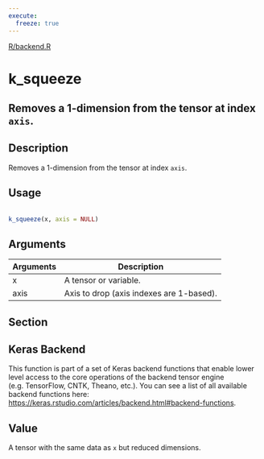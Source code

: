 ```yaml
---
execute:
  freeze: true
---
```


[R/backend.R](https://github.com/rstudio/keras//blob/main/R/backend.R#L2757) 

# k_squeeze

## Removes a 1-dimension from the tensor at index `axis`.

## Description
 Removes a 1-dimension from the tensor at index `axis`. 


## Usage
```r
 
k_squeeze(x, axis = NULL) 
```

## Arguments
|Arguments|Description|
|---|---|
| x | A tensor or variable. |
| axis | Axis to drop (axis indexes are 1-based). |


## Section

## Keras Backend

   This function is part of a set of Keras backend functions that enable lower level access to the core operations of the backend tensor engine (e.g. TensorFlow, CNTK, Theano, etc.).  You can see a list of all available backend functions here: [https://keras.rstudio.com/articles/backend.html#backend-functions](https://keras.rstudio.com/articles/backend.html#backend-functions). 

## Value
 A tensor with the same data as `x` but reduced dimensions. 




